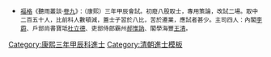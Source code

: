 {{Navbox
|name = 康熙三年甲辰科殿試金榜
|title = 康熙三年（[[1664年]]）甲辰科殿試金榜
|titlestyle = background-color:#FFD700;
|image =
|style = width:100%;text-align:center; 
|groupstyle = text-align:center; background-color:#FFD700;
|liststyle = text-align:center;
|state = {{{state<includeonly>|collapsed</includeonly>}}}
|group1 = 第一甲<br>賜進士及第<br>共3名
|list1 = '''[[嚴我斯]]''' - '''[[李元振]]''' - '''[[周弘|秦　弘]]'''

|group2 = 第二甲<br>賜進士出身<br>共40名
|list2 = [[沈珩|沈　珩]] - [[李芳廣]] - [[李鴻霔]] - [[田雯|田　雯]] - [[龐見龍]] - [[金作鼎]] - [[陸舜|陸　舜]] - [[夏以鋒]] - [[李本泓]] - [[李伯臣]]<br>[[梁聯馨]] - [[王履同]] - [[嚴曾榘]] - [[劉梁嵩]] - [[高宗礪]] - [[熊飛渭]] - [[翁與之]] - [[費之圻]] - [[吳元龍]] - [[段維袞]]<br>[[白彥良]] - [[宗書|宗　書]] - [[王仁 (康熙進士)|王　仁]] - [[王連瑛]] - [[丁啓相]] - [[吳復一]] - [[譚忠義]] - [[方殿元]] - [[陳之儀]] - [[朱雯|朱　雯]]<br>[[王之旦]] - [[程良惺]] - [[李迥|李　迥]] - [[汪肇衍]] - [[吳自肅]] - [[王士驥 (康熙進士)|王士驥]] - [[張士塤]] - [[諸定遠]] - [[李世惠]] - [[孫元亨]]

|group3 = 第三甲<br>賜同進士出身<br>共157名
|list3 = [[李胤楓]] - [[楊鍾岳]] - [[周振瑗]] - [[柯願|柯　願]] - [[屠溶|屠　溶]] - [[徐懋昭]] - [[尹巽|尹　巽]] - [[黃彥博]] - [[秦敬傳]] - [[茹鉉|茹　鉉]]<br>[[劉瑋 (康熙進士)|劉　瑋]] - [[王俞昌]] - [[吳三錫]] - [[程萬鍾 (康熙進士)|程萬鍾]] - [[吳黃龍]] - [[蔣弘緒]] - [[鄒嶧|鄒　嶧]] - [[馬文璧]] - [[胡士著]] - [[李振宗 (康熙進士)|李振宗]]<br>[[鄭宣|鄭　宣]] - [[邵宗周]] - [[何際美]] - [[曹有光]] - [[單務孜]] - [[范瑋|范　瑋]] - [[吳樹聲]] - [[閻必崇]] - [[郭爲瑛]] - [[王元鑣]]<br>[[高宮 (清朝)|高　宮]] - [[秦鉅倫]] - [[楊燝|楊　燝]] - [[王鉉 (康熙進士)|王　鉉]] - [[劉弘襄]] - [[熊一瀟]] - [[魏煥 (清朝)|魏　煥]] - [[岑鶴|岑　鶴]] - [[鍾聲之]] - [[邵遠平|吳　遠]]<br>[[陳之檉]] - [[胡開生]] - [[王子京]] - [[張翕|張　翕]] - [[吳克生]] - [[李孔嘉]] - [[程文彝]] - [[孫若羣]] - [[勞之辨]] - [[李有倫]]<br>[[師若琪]] - [[王懿|王　懿]] - [[馮賁徵]] - [[林象祖]] - [[胡鑛|胡　鑛]] - [[劉謙吉]] - [[劉子直]] - [[袁繼梓]] - [[衞建藩]] - [[劉深|劉　深]]<br>[[姚原潙]] - [[王大年]] - [[李應甲]] - [[錢璔|錢　璔]] - [[張象翀]] - [[陳論|陳　論]] - [[吳嵩 (康熙進士)|吳　嵩]] - [[洪承龍]] - [[李基|李　基]] - [[任紹爌]]<br>[[張時英]] - [[王筠 (康熙進士)|王　筠]] - [[高昌明]] - [[孫郁|孫　郁]] - [[黎矅|黎　矅]] - [[鄭應侯]] - [[喬士增]] - [[王錫韓]] - [[于瀗|-{于}-　瀗]] - [[張國城]]<br>[[霍勳|霍　勳]] - [[卜鏡|卜　鏡]] - [[曹貞吉]] - [[車萬育]] - [[曹禾|曹　禾]] - [[王鼎基]] - [[楊允禎]] - [[曹連擢]] - [[諶紹洪]] - [[呂桭|呂　桭]]<br>[[陳淳 (康熙進士)|陳　淳]] - [[陳恪 (康熙進士)|陳　恪]] - [[謝橿齡]] - [[鄭俊 (康熙進士)|鄭　俊]] - [[范固|范　固]] - [[康姬秀]] - [[董允忭]] - [[李棠 (康熙進士)|李　棠]] - [[陳儁卿 (康熙進士)|陳儁卿]] - [[陳所知]]<br>[[周憲文 (康熙進士)|周憲文]] - [[王梅|王　梅]] - [[姜燦|姜　燦]] - [[周道昌]] - [[王者都]] - [[陸鍾呂]] - [[王時泰]] - [[朱大章]] - [[謝上舉]] - [[劉恂 (康熙進士)|劉　恂]]<br>[[傅廷錫]] - [[孫閎達]] - [[徐勍|徐　勍]] - [[鍾儀傑]] - [[常翼胤]] - [[楊之旭]] - [[周邦鼎]] - [[江蕃|江　蕃]] - [[周爰訪]] - [[徐昶|徐　昶]]<br>[[景隆吉]] - [[屠天佑]] - [[曾光龍]] - [[牟國須]] - [[朱爚南]] - [[李元直 (康熙三年進士)|李元直]] - [[李培茂]] - [[喬啓祐]] - [[秦璟|秦　璟]] - [[戴朱紘]]<br>[[段文彩]] - [[王承露]] - [[陳邃如]] - [[衛既齊]] - [[郭命新]] - [[張泌 (康熙進士)|張　泌]] - [[王振先]] - [[楊才瑰]] - [[丁序珙]] - [[郭鼎鉉]]<br>[[賈還朴]] - [[雷竟振]] - [[賈待聘]] - [[孫蔳|孫　蔳]] - [[盛符升]] - [[韓維基]] - [[黃德焻]] - [[李觀光]] - [[張朝紳]] - [[陳愹|陳　愹]]<br>[[裴裘|裴　裘]] - [[吳李芳]] - [[王劼|王　劼]] - [[趙士麟]] - [[周慎|周　慎]] - [[袁景星]] - [[介孝璹]]<span style="color: #FFFFFF;"> - －－－ - －－－ - －－－</span>
|belowstyle = text-align: center; background-color:#FFD700;
|below='''前一科：[[Template:順治十八年辛丑科殿試金榜|順治十八年辛丑科]]　'''·'''　後一科：[[Template:康熙六年丁未科殿試金榜|康熙六年丁未科]]'''<br>'''同科進士：[[Template:康熙三年甲辰科武殿試金榜|康熙三年甲辰武科]]'''
}}[[Category:康熙三年甲辰科進士]]<noinclude>
[[Category:康熙三年甲辰科進士| ]]
[[Category:清朝進士模板]]
*<small>[[福格]]《聽雨叢談·[[s:聽雨叢談/卷09|卷九]]》：（康熙）三年甲辰會試。初廢八股取士，專用策論，改試二場。取中二百五十人，比前科人數頓減，蓋士子習於八比，苦於遷業，應試者甚少。主司四人：內閣[[李霨]]、戶部尚書寶坻[[杜立德]]、吏部侍郎霸州[[郝惟訥]]、閣學海豐[[王清]]。</small></noinclude>